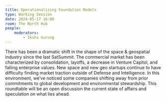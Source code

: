 ```yaml
---
title: Operationalizing Foundation Models
type: Working Session
date: 2024-05-17 16:00
room: The North Hub
people:
    moderators:
        - Iksha Gurung
---
```

There has been a dramatic shift in the shape of the space & geospatial industry since the last SatSummit. The commercial market has been characterized by consolidation, layoffs, a decrease in Venture Capitol, and falling enterprise values. New space and new geo startups continue to have difficulty finding market traction outside of Defense and Intelligence. In this environment, we’ve noticed some companies shifting away from prior commitments to global development and environmental stewardship. This roundtable will be an open discussion the current state of affairs and speculation on what lies ahead.